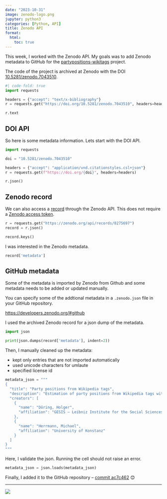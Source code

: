 ```yaml
---
date: "2023-10-31"
image: zenodo-logo.png
jupyter: python3
categories: [Python, API]
title: Zenodo API
format:
  html:
    toc: true
---
```


This week, I worked with the Zenodo API. My goals was to add Zenodo metadata to GitHub for the [partypositions-wikitags](https://github.com/hdigital/partypositions-wikitags) project.

The code of the project is archived at Zenodo with the DOI [10.5281/zenodo.7043510](https://zenodo.org/doi/10.5281/zenodo.7043510).

```python
#| code-fold: true
import requests

headers = {"accept": "text/x-bibliography"}
r = requests.get("https://doi.org/10.5281/zenodo.7043510", headers=headers)

r.text
```

## DOI API

So here is some metadata information. Lets start with the DOI API.
```python
import requests

doi = "10.5281/zenodo.7043510"

headers = {"accept": "application/vnd.citationstyles.csl+json"}
r = requests.get(f"https://doi.org/{doi}", headers=headers)

r.json()
```

## Zenodo record

We can also access a [record](https://developers.zenodo.org/#retrieve37) through the Zenodo API. This does not require a [Zenodo access token](https://developers.zenodo.org/#authentication).

```python
r = requests.get("https://zenodo.org/api/records/8275697")
record = r.json()

record.keys()
```

I was interested in the Zenodo metadata.

```python
record['metadata']
```

## GitHub metadata

Some of the metadata is imported by Zenodo from Github and some metadata needs to be added or updated manually.

You can specify some of the addtional metadata in a `.zenodo.json` file in your GitHub repository.

<https://developers.zenodo.org/#github>

I used the archived Zenodo record for a json dump of the metadata.

```python
import json

print(json.dumps(record['metadata'], indent=2))
```

Then, I manually cleaned up the metadata:

- kept only entries that are not imported automatically
- used unicode characters for umlaute
- specified license id

```python
metadata_json = """
{
  "title": "Party positions from Wikipedia tags",
  "description": "Estimation of party positions from Wikipedia tags with Stan",
  "creators": [
    {
      "name": "Döring, Holger",
      "affiliation": "GESIS – Leibniz Institute for the Social Sciences"
    },
    {
      "name": "Herrmann, Michael",
      "affiliation": "University of Konstanz"
    }
  ]
}
"""
```

Here, I validate the json. Running the cell should not raise an error.

```python
metadata_json = json.loads(metadata_json)
```

Finally, I added it to the GitHub repository – [commit ac7c462](https://github.com/hdigital/partypositions-wikitags/commit/ac7c4626267f9bf12015db57138d50c119982396) 😊

---

![](zenodo-logo.png)

